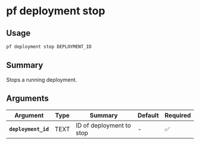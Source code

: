 # pf deployment stop

## Usage

```bash
pf deployment stop DEPLOYMENT_ID
```

## Summary

Stops a running deployment.

## Arguments

| Argument | Type | Summary | Default | Required | 
|----------|------|---------|---------|----------|
| **`deployment_id`** | TEXT | ID of deployment to stop | - | ✅ |
